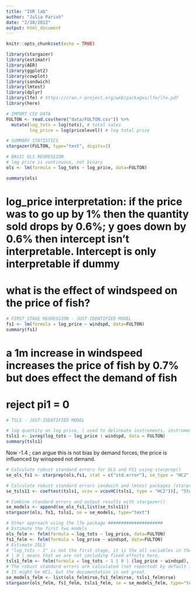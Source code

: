 ```yaml
---
title: "IVR lab"
author: "Julia Parish"
date: "2/10/2022"
output: html_document
---
```


```r
knitr::opts_chunk$set(echo = TRUE)
```

```r
library(stargazer)
library(estimatr)
library(AER) 
library(ggplot2)
library(cowplot)
library(sandwich)
library(lmtest)
library(dplyr)
library(lfe) # https://cran.r-project.org/web/packages/lfe/lfe.pdf
library(here)
```

```r

# IMPORT CSV DATA
FULTON <- read.csv(here("data/FULTON.csv")) %>%
  mutate(log_tots = log(tots), # total sales
         log_price = log(pricelevel)) # log total price

# SUMMARY STATISTICS
stargazer(FULTON, type="text", digits=2)
```

```r
# BASIC OLS REGRESSION
# log price is continuous, not binary
ols <- lm(formula = log_tots ~ log_price, data=FULTON)

summary(ols)
```
# log_price interpretation: if the price was to go up by 1% then the quantity sold drops by 0.6%; y goes down by 0.6% then intercept isn't interpretable. Intercept is only interpretable if dummy 


# what is the effect of windspeed on the price of fish? 
```r
# FIRST_STAGE REGRESSION - JUST-IDENTIFIED MODEL
fs1 <- lm(formula = log_price ~ windspd, data=FULTON)
summary(fs1)
```

# a 1m increase in windspeed increases the price of fish by 0.7% but does effect the demand of fish
# reject pi1 = 0

```r
# TSLS - JUST-IDENTIFIED MODEL

# log quantity on log price, | used to delineate instruments, instrument is windspeed
tsls1 <- ivreg(log_tots ~ log_price | windspd, data = FULTON) 
summary(tsls1)
```

Now -1.4 ; can argue this is not bias by demand forces, the price is influenced by winspeed not demand. 

```r
# Calculate robust standard errors for OLS and FS1 using starprep()
se_ols_fs1 <- starprep(ols,fs1, stat = c("std.error"), se_type = "HC2", alpha = 0.05) 

# Calculate robust standard errors sandwich and lmtest packages (starprep() does not like ivreg() objects)
se_tsls11 <- coeftest(tsls1, vcov = vcovHC(tsls1, type = "HC2"))[, "Std. Error"]

# Combine standard errors and output results with stargazer()
se_models <- append(se_ols_fs1,list(se_tsls11))
stargazer(ols, fs1, tsls1, se = se_models, type="text")
```

```r
# Other approach using the lfe package #####################
# Estimate the first two models
ols_felm <- felm(formula = log_tots ~ log_price, data=FULTON)
fs1_felm <- felm(formula = log_price ~ windspd, data=FULTON)
# Estimate 2SLS
# "log_tots ~ 1" is not the first stage, it is the all variables in the first stage, BUT the endogenous one
# | 0 | means that we are not including fixed effects here.
tsls1_felm <- felm(formula = log_tots ~ 1 | 0 | (log_price ~ windspd),  data=FULTON)
# The robust standard errors are calculated (not reported) by default in felm(), so here we can fetch and combine them
# It might be HC1, but the documentation is not great. 
se_models_felm <- list(ols_felm$rse,fs1_felm$rse, tsls1_felm$rse)
stargazer(ols_felm, fs1_felm, tsls1_felm, se = se_models_felm, type="text")
```